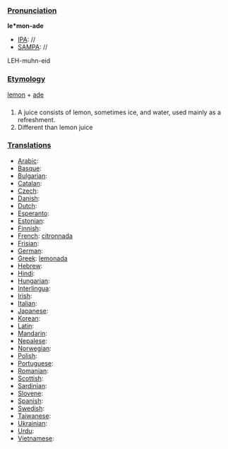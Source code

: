 ===[[Pronunciation]]===

'''le*mon-ade'''
*[[IPA]]: //
*[[SAMPA]]: //
LEH-muhn-eid
===[[Etymology]]===

[[lemon]] + [[ade]]
===[[]]===

#A juice consists of lemon, sometimes ice, and water, used mainly as a refreshment.
#Different than lemon juice
===[[Translations]]===
*[[Arabic]]:
*[[Basque]]:
*[[Bulgarian]]:
*[[Catalan]]:
*[[Czech]]:
*[[Danish]]:
*[[Dutch]]:
*[[Esperanto]]:
*[[Estonian]]:
*[[Finnish]]:
*[[French]]: [[citronnada]]
*[[Frisian]]:
*[[German]]: 
*[[Greek]]: [[lemonada]]
*[[Hebrew]]:
*[[Hindi]]:
*[[Hungarian]]:
*[[Interlingua]]:
*[[Irish]]:
*[[Italian]]:
*[[Japanese]]:
*[[Korean]]:
*[[Latin]]:
*[[Mandarin]]:
*[[Nepalese]]:
*[[Norwegian]]:
*[[Polish]]:
*[[Portuguese]]:
*[[Romanian]]:
*[[Scottish]]:
*[[Sardinian]]:
*[[Slovene]]:
*[[Spanish]]:
*[[Swedish]]:
*[[Taiwanese]]:
*[[Ukrainian]]:
*[[Urdu]]:
*[[Vietnamese]]:
